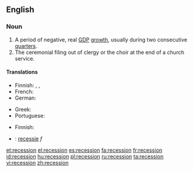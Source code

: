 ==English==
{{wikipedia}}

===Noun===
{{en-noun}}

# A period of negative, real [[GDP]] [[growth]], usually during two consecutive  [[quarter]]s.
# The ceremonial filing out of clergy or the choir at the end of a church service.

====Translations====
{{trans-top|A period of negative, real GDP growth, usually during two consecutive quarters}}
* Finnish: {{t-|fi|taantuma}}, {{t-|fi|laskusuhdanne}}, {{t+|fi|lama}}
* French: {{t+|fr|récession|f}}
* German: {{t+|de|Rezession|f}}
{{trans-mid}}
* Greek: {{t+|el|ύφεση|f|tr=ýfesi|sc=Grek}}
* Portuguese: {{t|pt|recessão|f}}
{{trans-bottom}}

{{trans-top|The ceremonial filing out of clergy or the choir at the end of a church service}}
* Finnish: {{t+|fi|lama}}
{{trans-mid}}
{{trans-bottom}}

{{checktrans-top}}
* {{ttbc|Dutch}}: [[recessie]] ''f''
{{checktrans-mid}}
{{checktrans-bottom}}

[[et:recession]]
[[el:recession]]
[[es:recession]]
[[fa:recession]]
[[fr:recession]]
[[id:recession]]
[[hu:recession]]
[[pl:recession]]
[[ru:recession]]
[[ta:recession]]
[[vi:recession]]
[[zh:recession]]